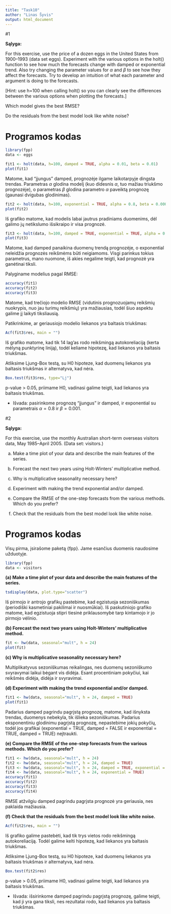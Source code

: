 ```yaml
---
title: "Task10"
author: "Linas Šyvis"
output: html_document
---
```


#1

**Sąlyga:**

For this exercise, use the price of a dozen eggs in the United States
from 1900–1993 (data set eggs). Experiment with the various options
in the holt() function to see how much the forecasts change
with damped or exponential trend. Also try changing the parameter
values for $\alpha$ and $\beta$ to see how they affect the forecasts. Try to
develop an intuition of what each parameter and argument is doing
to the forecasts.

[Hint: use h=100 when calling holt() so you can clearly see the
differences between the various options when plotting the forecasts.]

Which model gives the best RMSE?

Do the residuals from the best model look like white noise?

Programos kodas
===========================

```r
library(fpp)
data <- eggs
```

```r
fit1 <- holt(data, h=100, damped = TRUE, alpha = 0.01, beta = 0.01)
plot(fit1)
```

Matome, kad "įjungus" damped, prognozėje ilgame laikotarpyje dingsta trendas. Parametras $\alpha$ glodina modelį (kuo didesnis $\alpha$, tuo mažiau triukšmo prognozėje), o parametras $\beta$ glodina parametro $\alpha$ paveiktą prognozę (gaunasi dvigubas glodinimas).

```r
fit2 <- holt(data, h=100, exponential = TRUE, alpha = 0.8, beta = 0.0001, initial = "simple")
plot(fit2)
```

Iš grafiko matome, kad modelis labai jautrus pradiniams duomenims, dėl galimo jų netikslumo išsikraipo ir visa prognozė. 

```r
fit3 <- holt(data, h=100, damped = TRUE, exponential = TRUE, alpha = 0.8, beta = 0.001)
plot(fit3)
```

Matome, kad damped panaikina duomenų trendą prognozėje, o exponential neleidžia prognozės reikšmėms būti neigiamoms. Visgi parinkus tokius parametrus, mano nuomone, iš akies negalime teigti, kad prognozė yra ganėtinai tiksli.

Palyginame modelius pagal RMSE:
```r
accuracy(fit1)
accuracy(fit2)
accuracy(fit3)
```
Matome, kad trečiojo modelio RMSE (vidutinis prognozuojamų reikšmių nuokrypis, nuo jau turimų reikšmių) yra mažiausias, todėl šiuo aspektu galime jį laikyti tiksliausią.

Patikrinkime, ar geriausiojo modelio liekanos yra baltasis triukšmas:
```r
Acf(fit3$res, main = "")
```

Iš grafiko matome, kad tik 14 lag'as rodo reikšmingą autokoreliaciją (kerta mėlyną punktyrinę liniją), todėl keliame hipotezę, kad liekanos yra baltasis triukšmas.

Atliksime Ljung-Box testą, su H0 hipoteze, kad duomenų liekanos yra baltasis triukšmas ir alternatyva, kad nėra.
```r
Box.test(fit3$res, type="Lj")
```
p-value > 0.05, priimame H0, vadinasi galime teigti, kad liekanos yra baltasis triukšmas.

* Išvada: pasirinkome prognozę "įjungus" ir damped, ir exponential su parametrais $\alpha = 0.8$ ir $\beta = 0.001$.


#2

**Sąlyga:**

For this exercise, use the monthly Australian short-term overseas visitors data, May 1985–April 2005. (Data set: visitors.)

(a) Make a time plot of your data and describe the main features of the series.

(b) Forecast the next two years using Holt-Winters’ multiplicative method.

(c) Why is multiplicative seasonality necessary here?

(d) Experiment with making the trend exponential and/or damped.

(e) Compare the RMSE of the one-step forecasts from the various methods. Which do you prefer?

(f) Check that the residuals from the best model look like white noise.

Programos kodas
===========================

Visų pirma, įsirašome paketą {fpp}. Jame esančius duomenis naudosime užduotyje.
```r
library(fpp)
data <- visitors
```


**(a) Make a time plot of your data and describe the main features of the series.**
```r
tsdisplay(data, plot.type="scatter")
```

Iš pirmojo ir antrojo grafikų pastebime, kad egzistuoja sezoniškumas (periodiški kasmetiniai pakilimai ir nuosmūkiai). Iš paskutiniojo grafiko matome, kad egzistuoja stipri tiesinė priklausomybė tarp kintamojo ir jo pirmojo vėlinio.

**(b) Forecast the next two years using Holt-Winters’ multiplicative method.**
```r
fit <- hw(data, seasonal="mult", h = 24)
plot(fit)
```

**(c) Why is multiplicative seasonality necessary here?**

Multiplikatyvus sezoniškumas reikalingas, nes duomenų sezoniškumo svyravymai laikui bėgant vis didėja. Esant procentiniam pokyčiui, kai reikšmės didėja, didėja ir svyravimai.

**(d) Experiment with making the trend exponential and/or damped.**
```r
fit1 <- hw(data, seasonal="mult", h = 24, damped = TRUE)
plot(fit1)
```

Padarius damped pagrindu pagrįstą prognozę, matome, kad išnyksta trendas, duomenys nebekyla, tik išlieka sezoniškumas.
Padarius eksponentiniu glodinimu pagrįstą prognozę, nepastebime jokių pokyčių, todėl jos grafikai (exponential = TRUE, damped = FALSE ir exponential = TRUE, damped = TRUE) neįtraukti.

**(e) Compare the RMSE of the one-step forecasts from the various methods. Which do you prefer?**
```r
fit1 <- hw(data, seasonal="mult", h = 24)
fit2 <- hw(data, seasonal="mult", h = 24, damped = TRUE)
fit3 <- hw(data, seasonal="mult", h = 24, damped = TRUE, exponential = TRUE)
fit4 <- hw(data, seasonal="mult", h = 24, exponential = TRUE)
accuracy(fit1)
accuracy(fit2)
accuracy(fit3)
accuracy(fit4)
```
RMSE atžvilgiu damped pagrindu pagrįsta prognozė yra geriausia, nes paklaida mažiausia.

**(f) Check that the residuals from the best model look like white noise.**
```r
Acf(fit2$res, main = "")
```

Iš grafiko galime pastebėti, kad tik trys vietos rodo reikšmingą autokoreliaciją. Todėl galime kelti hipotezę, kad liekanos yra baltasis triukšmas.

Atliksime Ljung-Box testą, su H0 hipoteze, kad duomenų liekanos yra baltasis triukšmas ir alternatyva, kad nėra.
```r
Box.test(fit2$res)
```
p-value > 0.05, priimame H0, vadinasi galime teigti, kad liekanos yra baltasis triukšmas.

* Išvada: išsirinkome damped pagrindu pagrįstą prognozę, galime teigti, kad ji yra gana tiksli, nes rezultatai rodo, kad liekanos yra baltasis triukšmas.